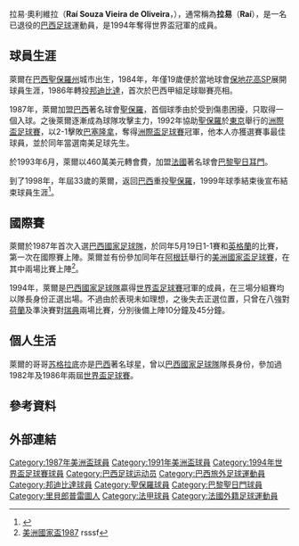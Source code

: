 {{noteTA
|G1=football
|G2=uefa
|G3=南美球會
|T=zh-tw:萊爾·奧利维拉;zh-hk:萊爾;zh-cn:拉易·奥利维拉;
|1=zh-hans:拉易;zh-hk:萊爾;zh-tw:萊爾;
|2=zh-hans:苏格拉底;zh-hk:蘇古迪斯;zh-tw:蘇格拉底;
}}
{{Football player infobox
| playername = 拉易<br />Raí
| image          = Rai em 2009 cropped.jpg
| image_size     = 220
| fullname       = Raí Souza Vieira de Oliveira
| nickname = 
| birth_date     = {{Birth date and age|df=yes|1965|05|15}}
| birth_place    = 巴西[[里貝朗普雷圖|里貝朗普雷圖]]
| height         = {{height|m=1.89}}
| position = [[中场|中场]]
| years1         = 1984–1985
| clubs1         = [[保地花高SP足球會|保地花高]]
| caps1          = 
| goals1         = 
| years2         = 1986
| clubs2         = [[邦迪比達體育會|邦迪比達]]
| caps2          = 10
| goals2         = 1
| years3         = 1987–1993
| clubs3         = [[聖保羅足球會|聖保羅]]
| caps3          = 110
| goals3         = 25
| years4         = 1993–1998
| clubs4         = [[巴黎圣日耳曼足球俱乐部|巴黎圣日耳曼]]
| caps4          = 145
| goals4         = 51
| years5         = 1998–1999
| clubs5         = [[聖保羅足球會|聖保羅]]
| caps5          = 19
| goals5         = 1
| totalcaps      = 284
| totalgoals     = 77
| nationalyears1 = 1987–1998
| nationalteam1  = [[巴西國家足球隊|巴西]]
| nationalcaps1  = 49
| nationalgoals1 = 17
}}

拉易·奧利維拉（'''Raí Souza Vieira de Oliveira'''，{{bd|1965年|5月15日}}），通常稱為'''拉易'''（'''Raí'''），是一名已退役的[[巴西|巴西]][[足球|足球]]運動員，是1994年奪得世界盃冠軍的成員。

==球員生涯==
萊爾在[[巴西|巴西]][[聖保羅州|聖保羅州]]城市{{tsl|en|Riberao Preto||里贝朗普雷图}}出生，1984年，年僅19歲便於當地球會[[保地花高SP|保地花高SP]]展開球員生涯，1986年轉投[[邦迪比達|邦迪比達]]，首次於巴西甲組足球聯賽亮相。

1987年，萊爾加盟[[巴西|巴西]]著名球會[[聖保羅足球會|聖保羅]]，首個球季由於受到傷患困擾，只取得一個入球。之後萊爾逐漸成為球隊攻擊主力，1992年協助[[聖保羅足球會|聖保羅]]於[[東京|東京]]舉行的[[洲際盃足球賽|洲際盃足球賽]]，以2-1擊敗[[巴塞隆拿足球會|巴塞隆拿]]，奪得[[洲際盃足球賽|洲際盃足球賽]]冠軍，他本人亦獲選賽事最佳球員，並於同年當選南美足球先生。

於1993年6月，萊爾以460萬美元轉會費，加盟[[法國|法國]]著名球會[[巴黎聖日耳門|巴黎聖日耳門]]。

到了1998年，年屆33歲的萊爾，返回[[巴西|巴西]]重投[[聖保羅足球會|聖保羅]]，1999年球季結束後宣布結束球員生涯<ref>{{Cite web |url=http://www.guardian.co.uk/football/2008/jun/22/brazil |title=Where are they now? Rai |accessdate=2011-12-16 |archive-date=2012-01-10 |archive-url=https://web.archive.org/web/20120110195751/http://www.guardian.co.uk/football/2008/jun/22/brazil |dead-url=no }}</ref>。

==國際賽==
萊爾於1987年首次入選[[巴西國家足球隊|巴西國家足球隊]]，於同年5月19日1-1賽和[[英格蘭國家足球隊|英格蘭]]的比賽，第一次在國際賽上陣。萊爾並有份參加同年在[[阿根廷|阿根廷]]舉行的[[美洲國家盃足球賽|美洲國家盃足球賽]]，在其中兩場比賽上陣<ref>[http://www.rsssf.com/tables/87safull.html 美洲國家盃1987] {{Wayback|url=http://www.rsssf.com/tables/87safull.html |date=20181001085632 }}rsssf</ref>。

1994年，萊爾是[[巴西國家足球隊|巴西國家足球隊]]贏得[[世界盃足球賽|世界盃足球賽]]冠軍的成員，在三場分組賽均以隊長身份正選出場。不過由於表現未如理想，之後失去正選位置，只曾在八強對[[荷蘭國家足球隊|荷蘭]]及準決賽對[[瑞典國家足球隊|瑞典]]兩場比賽，分別後備上陣10分鐘及45分鐘。

==個人生活==
萊爾的哥哥[[苏格拉底·布拉济莱罗·奥利维拉|苏格拉底]]亦是[[巴西|巴西]]著名球星，曾以[[巴西國家足球隊|巴西國家足球隊]]隊長身份，參加過1982年及1986年兩屆[[世界盃足球賽|世界盃足球賽]]。

==參考資料==
{{reflist}}

==外部連結==
{{1994年世界杯足球赛巴西参赛名单}}
{{Authority control}}

{{DEFAULTSORT:Rai}}
[[Category:1987年美洲盃球員|Category:1987年美洲盃球員]]
[[Category:1991年美洲盃球員|Category:1991年美洲盃球員]]
[[Category:1994年世界盃足球賽球員|Category:1994年世界盃足球賽球員]]
[[Category:巴西足球运动员|Category:巴西足球运动员]]
[[Category:巴西旅外足球運動員|Category:巴西旅外足球運動員]]
[[Category:邦迪比達球員|Category:邦迪比達球員]]
[[Category:聖保羅球員|Category:聖保羅球員]]
[[Category:巴黎聖日門球員|Category:巴黎聖日門球員]]
[[Category:里貝郎普雷圖人|Category:里貝郎普雷圖人]]
[[Category:法甲球員|Category:法甲球員]]
[[Category:法國外籍足球運動員|Category:法國外籍足球運動員]]